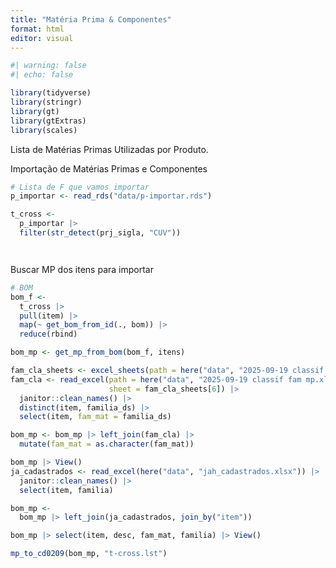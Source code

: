 ```yaml
---
title: "Matéria Prima & Componentes"
format: html
editor: visual
---
```


```r
#| warning: false
#| echo: false

library(tidyverse)
library(stringr)
library(gt)
library(gtExtras)
library(scales)

```

Lista de Matérias Primas Utilizadas por Produto.

Importação de Matérias Primas e Componentes

```r
# Lista de F que vamos importar
p_importar <- read_rds("data/p-importar.rds")

t_cross <- 
  p_importar |>
  filter(str_detect(prj_sigla, "CUV"))




```

Buscar MP dos itens para importar

```r

# BOM
bom_f <- 
  t_cross |> 
  pull(item) |> 
  map(~ get_bom_from_id(., bom)) |>
  reduce(rbind)

bom_mp <- get_mp_from_bom(bom_f, itens) 

fam_cla_sheets <- excel_sheets(path = here("data", "2025-09-19 classif fam mp.xlsx"))
fam_cla <- read_excel(path = here("data", "2025-09-19 classif fam mp.xlsx"), 
                      sheet = fam_cla_sheets[6]) |> 
  janitor::clean_names() |> 
  distinct(item, familia_ds) |> 
  select(item, fam_mat = familia_ds) 

bom_mp <- bom_mp |> left_join(fam_cla) |> 
  mutate(fam_mat = as.character(fam_mat))

bom_mp |> View()
ja_cadastrados <- read_excel(here("data", "jah_cadastrados.xlsx")) |> 
  janitor::clean_names() |> 
  select(item, familia)

bom_mp <- 
  bom_mp |> left_join(ja_cadastrados, join_by("item")) 

bom_mp |> select(item, desc, fam_mat, familia) |> View()

mp_to_cd0209(bom_mp, "t-cross.lst")

```

